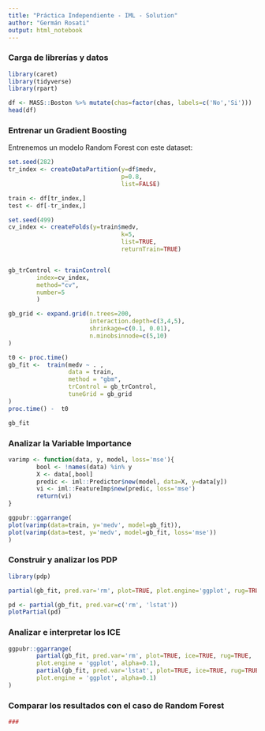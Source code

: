 ---
title: "Práctica Independiente - IML - Solution"
author: "Germán Rosati"
output: html_notebook
---


### Carga de librerías y datos

```{r, message=FALSE}
library(caret)
library(tidyverse)
library(rpart)

df <- MASS::Boston %>% mutate(chas=factor(chas, labels=c('No','Si')))
head(df)

```


### Entrenar un Gradient Boosting

Entrenemos un modelo Random Forest con este dataset:

```{r}
set.seed(282)
tr_index <- createDataPartition(y=df$medv,
                                p=0.8,
                                list=FALSE)

train <- df[tr_index,]
test <- df[-tr_index,]

set.seed(499)
cv_index <- createFolds(y=train$medv,
                                k=5,
                                list=TRUE,
                                returnTrain=TRUE)


gb_trControl <- trainControl(
        index=cv_index,
        method="cv",
        number=5        
        )

gb_grid <- expand.grid(n.trees=200,
                       interaction.depth=c(3,4,5),
                       shrinkage=c(0.1, 0.01),
                       n.minobsinnode=c(5,10)
)
```


```{r}
t0 <- proc.time()
gb_fit <-  train(medv ~ . , 
                 data = train, 
                 method = "gbm", 
                 trControl = gb_trControl,
                 tuneGrid = gb_grid
)
proc.time() -  t0

gb_fit

```


### Analizar la Variable Importance

```{r}
varimp <- function(data, y, model, loss='mse'){
        bool <- !names(data) %in% y
        X <- data[,bool]
        predic <- iml::Predictor$new(model, data=X, y=data[y])
        vi <- iml::FeatureImp$new(predic, loss='mse')
        return(vi)
}

```

```{r}
ggpubr::ggarrange(
plot(varimp(data=train, y='medv', model=gb_fit)),
plot(varimp(data=test, y='medv', model=gb_fit, loss='mse'))
)
```


### Construir y analizar los PDP


```{r}
library(pdp)
```

```{r}
partial(gb_fit, pred.var='rm', plot=TRUE, plot.engine='ggplot', rug=TRUE)
```

```{r}
pd <- partial(gb_fit, pred.var=c('rm', 'lstat'))
plotPartial(pd)
```


### Analizar e interpretar los ICE

```{r}
ggpubr::ggarrange(
        partial(gb_fit, pred.var='rm', plot=TRUE, ice=TRUE, rug=TRUE, 
        plot.engine = 'ggplot', alpha=0.1),
        partial(gb_fit, pred.var='lstat', plot=TRUE, ice=TRUE, rug=TRUE, 
        plot.engine = 'ggplot', alpha=0.1)
)
```


### Comparar los resultados con el caso de Random Forest

```{r}
###
```

